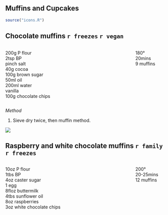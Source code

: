 ## Muffins and Cupcakes

```r
source("icons.R")
```  
  
## Chocolate muffins `r freezes` `r vegan`

:::: {.columns}

::: {.column width="80%"}

200g P flour \
2tsp BP \
pinch salt \
40g cocoa \
100g brown sugar \
50ml oil \
200ml water \
vanilla \
100g chocolate chips

:::

::: {.column width="20%"}

180° \
20mins \
9 muffins

:::

::::

*Method*

1. Sieve dry twice, then muffin method.

![](pictures/choc-muffins-01.jpg)

## Raspberry and white chocolate muffins `r family` `r freezes`

:::: {.columns}

::: {.column width="80%"}

10oz P flour \
1tbs BP \
4oz caster sugar \
1 egg \
8floz buttermilk \
4tbs sunflower oil \
8oz raspberries \
3oz white chocolate chips

:::

::: {.column width="20%"}

200° \
20-25mins \
12 muffins

:::

::::
